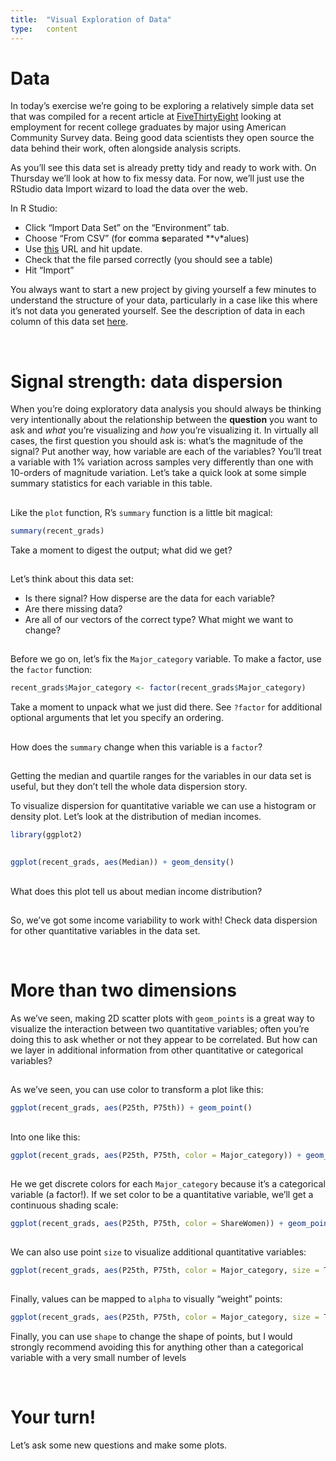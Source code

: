 ```yaml
---
title:  "Visual Exploration of Data"
type:   content
---
```


# Data

In today's exercise we're going to be exploring a relatively simple data set that was compiled for a recent article at [FiveThirtyEight](https://github.com/fivethirtyeight/data/tree/master/college-majors) looking at employment for recent college graduates by major using American Community Survey data.  Being good data scientists they open source the data behind their work, often alongside analysis scripts.

As you'll see this data set is already pretty tidy and ready to work with.  On Thursday we'll look at how to fix messy data.  For now, we'll just use the RStudio data Import wizard to load the data over the web.

In R Studio:

* Click "Import Data Set" on the "Environment" tab.  
* Choose "From CSV" (for **c**omma **s**eparated **v*alues)
* Use [this](https://github.com/fivethirtyeight/data/raw/master/college-majors/recent-grads.csv) URL and hit update.
* Check that the file parsed correctly (you should see a table)
* Hit "Import"

You always want to start a new project by giving yourself a few minutes to understand the structure of your data, particularly in a case like this where it's not data you generated yourself.  See the description of data in each column of this data set [here](https://github.com/fivethirtyeight/data/tree/master/college-majors).

<br>

# Signal strength: data dispersion

When you're doing exploratory data analysis you should always be thinking very intentionally about the relationship between the **question** you want to ask and *what* you're visualizing and *how* you're visualizing it.  In virtually all cases, the first question you should ask is: what's the magnitude of the signal?  Put another way, how variable are each of the variables?  You'll treat a variable with 1% variation across samples very differently than one with 10-orders of magnitude variation.  Let's take a quick look at some simple summary statistics for each variable in this table.

##

Like the `plot` function, R's `summary` function is a little bit magical:

```r
summary(recent_grads)
```

Take a moment to digest the output; what did we get?

##

Let's think about this data set:

* Is there signal?  How disperse are the data for each variable?
* Are there missing data?
* Are all of our vectors of the correct type?  What might we want to change?

##

Before we go on, let's fix the `Major_category` variable.  To make a factor, use the `factor` function:

```r
recent_grads$Major_category <- factor(recent_grads$Major_category)
```

Take a moment to unpack what we just did there.  See `?factor` for additional optional arguments that let you specify an ordering.

##

How does the `summary` change when this variable is a `factor`?

##

Getting the median and quartile ranges for the variables in our data set is useful, but they don't tell the whole data dispersion story.

To visualize dispersion for quantitative variable we can use a histogram or density plot.  Let's look at the distribution of median incomes.

```r
library(ggplot2)
```

##

```r
ggplot(recent_grads, aes(Median)) + geom_density()
```

##

What does this plot tell us about median income distribution?

##

So, we've got some income variability to work with!  Check data dispersion for other quantitative variables in the data set.

<br>

# More than two dimensions

As we've seen, making 2D scatter plots with `geom_points` is a great way to visualize the interaction between two quantitative variables; often you're doing this to ask whether or not they appear to be correlated.  But how can we layer in additional information from other quantitative or categorical variables?

##

As we've seen, you can use color to transform a plot like this:

```r
ggplot(recent_grads, aes(P25th, P75th)) + geom_point()
```

##

Into one like this:

```r
ggplot(recent_grads, aes(P25th, P75th, color = Major_category)) + geom_point()
```

##

He we get discrete colors for each `Major_category` because it's a categorical variable (a factor!).  If we set color to be a quantitative variable, we'll get a continuous shading scale:

```r
ggplot(recent_grads, aes(P25th, P75th, color = ShareWomen)) + geom_point()
```


##

We can also use point `size` to visualize additional quantitative variables:

```r
ggplot(recent_grads, aes(P25th, P75th, color = Major_category, size = Total)) + geom_point()
```

##

Finally, values can be mapped to `alpha` to visually "weight" points:

```r
ggplot(recent_grads, aes(P25th, P75th, color = Major_category, size = Total, alpha = Sample_size)) + geom_point()
```

Finally, you can use `shape` to change the shape of points, but I would strongly recommend avoiding this for anything other than a categorical variable with a very small number of levels

<br>

# Your turn!

Let's ask some new questions and make some plots.

